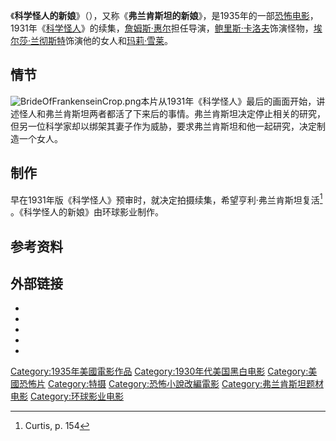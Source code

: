 {{Infobox film
| name           = 科學怪人的新娘
| original_name   = {{lang|en|''Bride of Frankenstein''}}
| image          = The Bride of Frankenstein (1935 poster).jpg
| alt            = 
| caption        = 
| director       = [[詹姆斯·惠爾|詹姆斯·惠爾]]
| producer       = [[小卡爾·拉姆勒|小卡爾·拉姆勒]]
| screenplay     = 
| story          = 
| based_on       = 
| starring       = 
}}
《'''科学怪人的新娘'''》（{{lang-en|''Bride of Frankenstein''}}），又称《'''弗兰肯斯坦的新娘'''》，是1935年的一部[[恐怖电影|恐怖电影]]，1931年《[[科学怪人_(1931年电影)|科学怪人]]》的续集，[[詹姆斯·惠尔|詹姆斯·惠尔]]担任导演，[[鲍里斯·卡洛夫|鲍里斯·卡洛夫]]饰演怪物，[[埃尔莎·兰彻斯特|埃尔莎·兰彻斯特]]饰演他的女人和[[玛莉·雪莱|玛莉·雪莱]]。

==情节==
[[File:BrideOfFrankenseinCrop.png|thumb]]本片从1931年《科学怪人》最后的画面开始，讲述怪人和弗兰肯斯坦两者都活了下来后的事情。弗兰肯斯坦决定停止相关的研究，但另一位科学家却以绑架其妻子作为威胁，要求弗兰肯斯坦和他一起研究，决定制造一个女人。

==制作==
早在1931年版《科学怪人》预审时，就决定拍摄续集，希望亨利·弗兰肯斯坦复活<ref>Curtis, p. 154</ref> 。《科学怪人的新娘》由环球影业制作。

==参考资料==
{{Reflist}}

==外部链接==
{{wikiquote|Bride of Frankenstein}}
{{commons category|Bride of Frankenstein (film)}}
*{{豆瓣|1302012}}
*{{Amg movie|7091}}
*{{rotten-tomatoes|bride_of_frankenstein}}
*{{tcmdb title|69663}}
*{{imdb title|0026138}}

{{科学怪人}}

{{Authority control}}
{{DEFAULTSORT:K}}
[[Category:1935年美國電影作品|Category:1935年美國電影作品]]
[[Category:1930年代美国黑白电影|Category:1930年代美国黑白电影]]
[[Category:美國恐怖片|Category:美國恐怖片]]
[[Category:特摄|Category:特摄]]
[[Category:恐怖小說改編電影|Category:恐怖小說改編電影]]
[[Category:弗兰肯斯坦题材电影|Category:弗兰肯斯坦题材电影]]
[[Category:环球影业电影|Category:环球影业电影]]